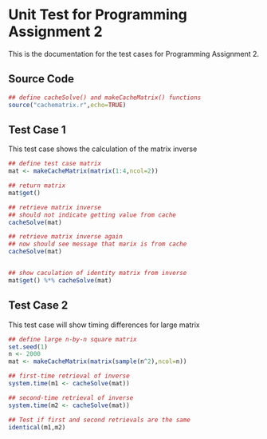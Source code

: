 Unit Test for Programming Assignment 2
========================================================

This is the documentation for the test cases for Programming Assignment 2.

Source Code
-----------
```r
## define cacheSolve() and makeCacheMatrix() functions
source("cachematrix.r",echo=TRUE)
```

Test Case 1
-----------
This test case shows the calculation of the matrix inverse

```r
## define test case matrix
mat <- makeCacheMatrix(matrix(1:4,ncol=2))

## return matrix
mat$get()

## retrieve matrix inverse
## should not indicate getting value from cache
cacheSolve(mat)

## retrieve matrix inverse again
## now should see message that marix is from cache
cacheSolve(mat)


## show caculation of identity matrix from inverse
mat$get() %*% cacheSolve(mat)
```


Test Case 2
-----------
This test case will show timing differences for large matrix

```r
## define large n-by-n square matrix
set.seed(1)
n <- 2000
mat <- makeCacheMatrix(matrix(sample(n^2),ncol=n))

## first-time retrieval of inverse
system.time(m1 <- cacheSolve(mat))

## second-time retrieval of inverse
system.time(m2 <- cacheSolve(mat))

## Test if first and second retrievals are the same
identical(m1,m2)

```

